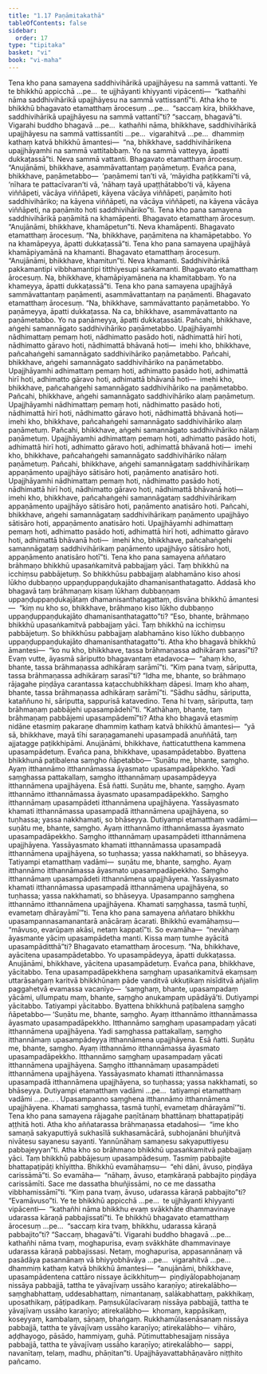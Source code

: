 ```yaml
---
title: "1.17 Paṇāmitakathā"
tableOfContents: false
sidebar:
  order: 17
type: "tipitaka"
basket: "vi"
book: "vi-maha"
---
```



<DynamicBreadcrumb />

<Division number="68" book="vi-maha" e="ch" v="3" p="68">

<Paragraph number="286" book="vi-maha">
Tena kho pana samayena saddhivihārikā upajjhāyesu na sammā vattanti. Ye te bhikkhū appicchā …pe…  te ujjhāyanti khiyyanti vipācenti—  “kathañhi nāma saddhivihārikā upajjhāyesu na sammā vattissantī”ti. Atha kho te bhikkhū bhagavato etamatthaṃ ārocesuṃ …pe…  “saccaṃ kira, bhikkhave, saddhivihārikā upajjhāyesu na sammā vattantī”ti? “saccaṃ, bhagavā”ti. Vigarahi buddho bhagavā …pe…  kathañhi nāma, bhikkhave, saddhivihārikā upajjhāyesu na sammā vattissantīti …pe…  vigarahitvā …pe…  dhammiṃ kathaṃ katvā bhikkhū āmantesi—  “na, bhikkhave, saddhivihārikena upajjhāyamhi na sammā vattitabbaṃ. Yo na sammā vatteyya, āpatti dukkaṭassā”ti. Neva sammā vattanti.
</Paragraph>

<Paragraph number="287" book="vi-maha">
Bhagavato etamatthaṃ ārocesuṃ. “Anujānāmi, bhikkhave, asammāvattantaṃ paṇāmetuṃ. Evañca pana, bhikkhave, paṇāmetabbo—  ‘paṇāmemi tan’ti vā, ‘māyidha paṭikkamī’ti vā, ‘nīhara te pattacīvaran’ti vā, ‘nāhaṃ tayā upaṭṭhātabbo’ti vā, kāyena viññāpeti, vācāya viññāpeti, kāyena vācāya viññāpeti, paṇāmito hoti saddhivihāriko; na kāyena viññāpeti, na vācāya viññāpeti, na kāyena vācāya viññāpeti, na paṇāmito hoti saddhivihāriko”ti.
</Paragraph>

<Paragraph number="288" book="vi-maha">
Tena kho pana samayena saddhivihārikā paṇāmitā na khamāpenti. Bhagavato etamatthaṃ ārocesuṃ. “Anujānāmi, bhikkhave, khamāpetun”ti. Neva khamāpenti. Bhagavato etamatthaṃ ārocesuṃ. “Na, bhikkhave, paṇāmitena na khamāpetabbo. Yo na khamāpeyya, āpatti dukkaṭassā”ti.
</Paragraph>

<Paragraph number="289" book="vi-maha">
Tena kho pana samayena upajjhāyā khamāpiyamānā na khamanti. Bhagavato etamatthaṃ ārocesuṃ. “Anujānāmi, bhikkhave, khamitun”ti. Neva khamanti. Saddhivihārikā pakkamantipi vibbhamantipi titthiyesupi saṅkamanti. Bhagavato etamatthaṃ ārocesuṃ. Na, bhikkhave, khamāpiyamānena na khamitabbaṃ. Yo na khameyya, āpatti dukkaṭassā”ti.
</Paragraph>

<Paragraph number="290" book="vi-maha">
Tena kho pana samayena upajjhāyā sammāvattantaṃ paṇāmenti, asammāvattantaṃ na paṇāmenti. Bhagavato etamatthaṃ ārocesuṃ. “Na, bhikkhave, sammāvattanto paṇāmetabbo. Yo paṇāmeyya, āpatti dukkaṭassa. Na ca, bhikkhave, asammāvattanto na paṇāmetabbo. Yo na paṇāmeyya, āpatti dukkaṭassāti.
</Paragraph>

<Paragraph number="291" book="vi-maha">
Pañcahi, bhikkhave, aṅgehi samannāgato saddhivihāriko paṇāmetabbo. Upajjhāyamhi nādhimattaṃ pemaṃ hoti, nādhimatto pasādo hoti, nādhimattā hirī hoti, nādhimatto gāravo hoti, nādhimattā bhāvanā hoti—  imehi kho, bhikkhave, pañcahaṅgehi samannāgato saddhivihāriko paṇāmetabbo.
</Paragraph>

<Paragraph number="292" book="vi-maha">
Pañcahi, bhikkhave, aṅgehi samannāgato saddhivihāriko na paṇāmetabbo. Upajjhāyamhi adhimattaṃ pemaṃ hoti, adhimatto pasādo hoti, adhimattā hirī hoti, adhimatto gāravo hoti, adhimattā bhāvanā hoti—  imehi kho, bhikkhave, pañcahaṅgehi samannāgato saddhivihāriko na paṇāmetabbo.
</Paragraph>

<Paragraph number="293" book="vi-maha">
Pañcahi, bhikkhave, aṅgehi samannāgato saddhivihāriko alaṃ paṇāmetuṃ. Upajjhāyamhi nādhimattaṃ pemaṃ hoti, nādhimatto pasādo hoti, nādhimattā hirī hoti, nādhimatto gāravo hoti, nādhimattā bhāvanā hoti—  imehi kho, bhikkhave, pañcahaṅgehi samannāgato saddhivihāriko alaṃ paṇāmetuṃ.
</Paragraph>

<Paragraph number="294" book="vi-maha">
Pañcahi, bhikkhave, aṅgehi samannāgato saddhivihāriko nālaṃ paṇāmetuṃ. Upajjhāyamhi adhimattaṃ pemaṃ hoti, adhimatto pasādo hoti, adhimattā hirī hoti, adhimatto gāravo hoti, adhimattā bhāvanā hoti—  imehi kho, bhikkhave, pañcahaṅgehi samannāgato saddhivihāriko nālaṃ paṇāmetuṃ.
</Paragraph>

<Paragraph number="295" book="vi-maha">
Pañcahi, bhikkhave, aṅgehi samannāgataṃ saddhivihārikaṃ appaṇāmento upajjhāyo sātisāro hoti, paṇāmento anatisāro hoti. Upajjhāyamhi nādhimattaṃ pemaṃ hoti, nādhimatto pasādo hoti, nādhimattā hirī hoti, nādhimatto gāravo hoti, nādhimattā bhāvanā hoti—  imehi kho, bhikkhave, pañcahaṅgehi samannāgataṃ saddhivihārikaṃ appaṇāmento upajjhāyo sātisāro hoti, paṇāmento anatisāro hoti.
</Paragraph>

<Paragraph number="296" book="vi-maha">
Pañcahi, bhikkhave, aṅgehi samannāgataṃ saddhivihārikaṃ paṇāmento upajjhāyo sātisāro hoti, appaṇāmento anatisāro hoti. Upajjhāyamhi adhimattaṃ pemaṃ hoti, adhimatto pasādo hoti, adhimattā hirī hoti, adhimatto gāravo hoti, adhimattā bhāvanā hoti—  imehi kho, bhikkhave, pañcahaṅgehi samannāgataṃ saddhivihārikaṃ paṇāmento upajjhāyo sātisāro hoti, appaṇāmento anatisāro hotī”ti.
</Paragraph>

</Division>
<Division number="69" book="vi-maha" e="ch" v="3" p="70">

<Paragraph number="297" book="vi-maha">
Tena kho pana samayena aññataro brāhmaṇo bhikkhū upasaṅkamitvā pabbajjaṃ yāci. Taṃ bhikkhū na icchiṃsu pabbājetuṃ. So bhikkhūsu pabbajjaṃ alabhamāno kiso ahosi lūkho dubbaṇṇo uppaṇḍuppaṇḍukajāto dhamanisanthatagatto. Addasā kho bhagavā taṃ brāhmaṇaṃ kisaṃ lūkhaṃ dubbaṇṇaṃ uppaṇḍuppaṇḍukajātaṃ dhamanisanthatagattaṃ, disvāna bhikkhū āmantesi—  “kiṃ nu kho so, bhikkhave, brāhmaṇo kiso lūkho dubbaṇṇo uppaṇḍuppaṇḍukajāto dhamanisanthatagatto”ti? “Eso, bhante, brāhmaṇo bhikkhū upasaṅkamitvā pabbajjaṃ yāci. Taṃ bhikkhū na icchiṃsu pabbājetuṃ. So bhikkhūsu pabbajjaṃ alabhamāno kiso lūkho dubbaṇṇo uppaṇḍuppaṇḍukajāto dhamanisanthatagatto”ti. Atha kho bhagavā bhikkhū āmantesi—  “ko nu kho, bhikkhave, tassa brāhmaṇassa adhikāraṃ sarasī”ti? Evaṃ vutte, āyasmā sāriputto bhagavantaṃ etadavoca—  “ahaṃ kho, bhante, tassa brāhmaṇassa adhikāraṃ sarāmī”ti. “Kiṃ pana tvaṃ, sāriputta, tassa brāhmaṇassa adhikāraṃ sarasī”ti? “Idha me, bhante, so brāhmaṇo rājagahe piṇḍāya carantassa kaṭacchubhikkhaṃ dāpesi. Imaṃ kho ahaṃ, bhante, tassa brāhmaṇassa adhikāraṃ sarāmī”ti. “Sādhu sādhu, sāriputta, kataññuno hi, sāriputta, sappurisā katavedino. Tena hi tvaṃ, sāriputta, taṃ brāhmaṇaṃ pabbājehi upasampādehī”ti. “Kathāhaṃ, bhante, taṃ brāhmaṇaṃ pabbājemi upasampādemī”ti?
</Paragraph>

<Paragraph number="298" book="vi-maha">
Atha kho bhagavā etasmiṃ nidāne etasmiṃ pakaraṇe dhammiṃ kathaṃ katvā bhikkhū āmantesi—  “yā sā, bhikkhave, mayā tīhi saraṇagamanehi upasampadā anuññātā, taṃ ajjatagge paṭikkhipāmi. Anujānāmi, bhikkhave, ñatticatutthena kammena upasampādetuṃ. Evañca pana, bhikkhave, upasampādetabbo. Byattena bhikkhunā paṭibalena saṃgho ñāpetabbo—
</Paragraph>

</Division>
<Division number="70" book="vi-maha" e="ch" v="3" p="71">

<Paragraph number="299" book="vi-maha">
‘Suṇātu me, bhante, saṃgho. Ayaṃ itthannāmo itthannāmassa āyasmato upasampadāpekkho. Yadi saṃghassa pattakallaṃ, saṃgho itthannāmaṃ upasampādeyya itthannāmena upajjhāyena. Esā ñatti.
</Paragraph>

<Paragraph number="300" book="vi-maha">
Suṇātu me, bhante, saṃgho. Ayaṃ itthannāmo itthannāmassa āyasmato upasampadāpekkho. Saṃgho itthannāmaṃ upasampādeti itthannāmena upajjhāyena. Yassāyasmato khamati itthannāmassa upasampadā itthannāmena upajjhāyena, so tuṇhassa; yassa nakkhamati, so bhāseyya.
</Paragraph>

<Paragraph number="301" book="vi-maha">
Dutiyampi etamatthaṃ vadāmi—  suṇātu me, bhante, saṃgho. Ayaṃ itthannāmo itthannāmassa āyasmato upasampadāpekkho. Saṃgho itthannāmaṃ upasampādeti itthannāmena upajjhāyena. Yassāyasmato khamati itthannāmassa upasampadā itthannāmena upajjhāyena, so tuṇhassa; yassa nakkhamati, so bhāseyya.
</Paragraph>

<Paragraph number="302" book="vi-maha">
Tatiyampi etamatthaṃ vadāmi—  suṇātu me, bhante, saṃgho. Ayaṃ itthannāmo itthannāmassa āyasmato upasampadāpekkho. Saṃgho itthannāmaṃ upasampādeti itthannāmena upajjhāyena. Yassāyasmato khamati itthannāmassa upasampadā itthannāmena upajjhāyena, so tuṇhassa; yassa nakkhamati, so bhāseyya.
</Paragraph>

<Paragraph number="303" book="vi-maha">
Upasampanno saṃghena itthannāmo itthannāmena upajjhāyena. Khamati saṃghassa, tasmā tuṇhī, evametaṃ dhārayāmī’”ti.
</Paragraph>

</Division>
<Division number="71" book="vi-maha" e="ch" v="3" p="71">

<Paragraph number="304" book="vi-maha">
Tena kho pana samayena aññataro bhikkhu upasampannasamanantarā anācāraṃ ācarati. Bhikkhū evamāhaṃsu—  “māvuso, evarūpaṃ akāsi, netaṃ kappatī”ti. So evamāha—  “nevāhaṃ āyasmante yāciṃ upasampādetha manti. Kissa maṃ tumhe ayācitā upasampāditthā”ti?
</Paragraph>

<Paragraph number="305" book="vi-maha">
Bhagavato etamatthaṃ ārocesuṃ. “Na, bhikkhave, ayācitena upasampādetabbo. Yo upasampādeyya, āpatti dukkaṭassa. Anujānāmi, bhikkhave, yācitena upasampādetuṃ. Evañca pana, bhikkhave, yācitabbo. Tena upasampadāpekkhena saṃghaṃ upasaṅkamitvā ekaṃsaṃ uttarāsaṅgaṃ karitvā bhikkhūnaṃ pāde vanditvā ukkuṭikaṃ nisīditvā añjaliṃ paggahetvā evamassa vacanīyo—  ‘saṃghaṃ, bhante, upasampadaṃ yācāmi, ullumpatu maṃ, bhante, saṃgho anukampaṃ upādāyā’ti. Dutiyampi yācitabbo. Tatiyampi yācitabbo. Byattena bhikkhunā paṭibalena saṃgho ñāpetabbo—
</Paragraph>

</Division>
<Division number="72" book="vi-maha" e="ch" v="3" p="72">

<Paragraph number="306" book="vi-maha">
‘Suṇātu me, bhante, saṃgho. Ayaṃ itthannāmo itthannāmassa āyasmato upasampadāpekkho. Itthannāmo saṃghaṃ upasampadaṃ yācati itthannāmena upajjhāyena. Yadi saṃghassa pattakallaṃ, saṃgho itthannāmaṃ upasampādeyya itthannāmena upajjhāyena. Esā ñatti.
</Paragraph>

<Paragraph number="307" book="vi-maha">
Suṇātu me, bhante, saṃgho. Ayaṃ itthannāmo itthannāmassa āyasmato upasampadāpekkho. Itthannāmo saṃghaṃ upasampadaṃ yācati itthannāmena upajjhāyena. Saṃgho itthannāmaṃ upasampādeti itthannāmena upajjhāyena. Yassāyasmato khamati itthannāmassa upasampadā itthannāmena upajjhāyena, so tuṇhassa; yassa nakkhamati, so bhāseyya.
</Paragraph>

<Paragraph number="308" book="vi-maha">
Dutiyampi etamatthaṃ vadāmi …pe…  tatiyampi etamatthaṃ vadāmi …pe… .
</Paragraph>

<Paragraph number="309" book="vi-maha">
Upasampanno saṃghena itthannāmo itthannāmena upajjhāyena. Khamati saṃghassa, tasmā tuṇhī, evametaṃ dhārayāmī’”ti.
</Paragraph>

</Division>
<Division number="73" book="vi-maha" e="ch" v="3" p="72">

<Paragraph number="310" book="vi-maha">
Tena kho pana samayena rājagahe paṇītānaṃ bhattānaṃ bhattapaṭipāṭi aṭṭhitā hoti. Atha kho aññatarassa brāhmaṇassa etadahosi—  “ime kho samaṇā sakyaputtiyā sukhasīlā sukhasamācārā, subhojanāni bhuñjitvā nivātesu sayanesu sayanti. Yannūnāhaṃ samaṇesu sakyaputtiyesu pabbajeyyan”ti. Atha kho so brāhmaṇo bhikkhū upasaṅkamitvā pabbajjaṃ yāci. Taṃ bhikkhū pabbājesuṃ upasampādesuṃ. Tasmiṃ pabbajite bhattapaṭipāṭi khīyittha. Bhikkhū evamāhaṃsu—  “ehi dāni, āvuso, piṇḍāya carissāmā”ti. So evamāha—  “nāhaṃ, āvuso, etaṃkāraṇā pabbajito piṇḍāya carissāmīti. Sace me dassatha bhuñjissāmi, no ce me dassatha vibbhamissāmī”ti. “Kiṃ pana tvaṃ, āvuso, udarassa kāraṇā pabbajito”ti? “Evamāvuso”ti. Ye te bhikkhū appicchā …pe…  te ujjhāyanti khiyyanti vipācenti—  “kathañhi nāma bhikkhu evaṃ svākkhāte dhammavinaye udarassa kāraṇā pabbajissatī”ti.
</Paragraph>

<Paragraph number="311" book="vi-maha">
Te bhikkhū bhagavato etamatthaṃ ārocesuṃ …pe…  “saccaṃ kira tvaṃ, bhikkhu, udarassa kāraṇā pabbajito”ti? “Saccaṃ, bhagavā”ti. Vigarahi buddho bhagavā …pe…  kathañhi nāma tvaṃ, moghapurisa, evaṃ svākkhāte dhammavinaye udarassa kāraṇā pabbajissasi. Netaṃ, moghapurisa, appasannānaṃ vā pasādāya pasannānaṃ vā bhiyyobhāvāya …pe…  vigarahitvā …pe…  dhammiṃ kathaṃ katvā bhikkhū āmantesi—  “anujānāmi, bhikkhave, upasampādentena cattāro nissaye ācikkhituṃ—  piṇḍiyālopabhojanaṃ nissāya pabbajjā, tattha te yāvajīvaṃ ussāho karaṇīyo; atirekalābho—  saṃghabhattaṃ, uddesabhattaṃ, nimantanaṃ, salākabhattaṃ, pakkhikaṃ, uposathikaṃ, pāṭipadikaṃ. Paṃsukūlacīvaraṃ nissāya pabbajjā, tattha te yāvajīvaṃ ussāho karaṇīyo; atirekalābho—  khomaṃ, kappāsikaṃ, koseyyaṃ, kambalaṃ, sāṇaṃ, bhaṅgaṃ. Rukkhamūlasenāsanaṃ nissāya pabbajjā, tattha te yāvajīvaṃ ussāho karaṇīyo; atirekalābho—  vihāro, aḍḍhayogo, pāsādo, hammiyaṃ, guhā. Pūtimuttabhesajjaṃ nissāya pabbajjā, tattha te yāvajīvaṃ ussāho karaṇīyo; atirekalābho—  sappi, navanītaṃ, telaṃ, madhu, phāṇitan”ti.

</Paragraph>
</Division>

<Paragraph number="312" type="center" book="vi-maha">
Upajjhāyavattabhāṇavāro niṭṭhito pañcamo.
</Paragraph>